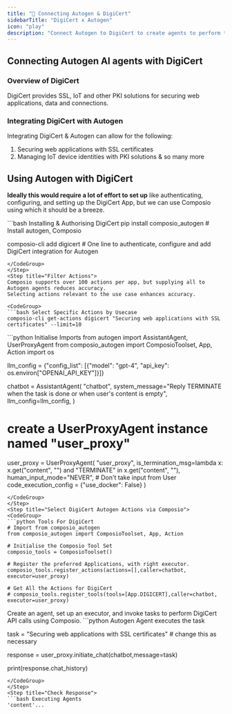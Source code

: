 ```yaml
---
title: "🚀 Connecting Autogen & DigiCert"
sidebarTitle: "DigiCert x Autogen"
icon: "play"
description: "Connect Autogen to DigiCert to create agents to perform tasks using natural language"
---
```


## Connecting Autogen AI agents with DigiCert

### Overview of DigiCert

DigiCert provides SSL, IoT and other PKI solutions for securing web applications, data and connections.

### Integrating DigiCert with Autogen

Integrating DigiCert & Autogen can allow for the following:

1. Securing web applications with SSL certificates
2. Managing IoT device identities with PKI solutions
& so many more

## Using Autogen with DigiCert

<Steps>
<Step title="Setting Up the Environment">

**Ideally this would require a lot of effort to set up** like authenticating, configuring, and setting up the DigiCert App, but we can use Composio using which it should be a breeze.

<CodeGroup>
```bash Installing & Authorising DigiCert
pip install composio_autogen # Install autogen, Composio 

composio-cli add digicert # One line to authenticate, configure and add DigiCert integration for Autogen
```
</CodeGroup>
</Step>
<Step title="Filter Actions">
Composio supports over 100 actions per app, but supplying all to Autogen agents reduces accuracy.
Selecting actions relevant to the use case enhances accuracy.

<CodeGroup>
```bash Select Specific Actions by Usecase
composio-cli get-actions digicert "Securing web applications with SSL certificates" --limit=10
```
</CodeGroup>

</Step>
<Step title="Import Base Packages">

<CodeGroup>
```python Initialise Imports
from autogen import AssistantAgent, UserProxyAgent
from composio_autogen import ComposioToolset, App, Action
import os

llm_config = {"config_list": [{"model": "gpt-4", "api_key": os.environ["OPENAI_API_KEY"]}]}

chatbot = AssistantAgent(
    "chatbot",
    system_message="Reply TERMINATE when the task is done or when user's content is empty",
    llm_config=llm_config,
)

# create a UserProxyAgent instance named "user_proxy"
user_proxy = UserProxyAgent(
    "user_proxy",
    is_termination_msg=lambda x: x.get("content", "") and "TERMINATE" in x.get("content", ""),
    human_input_mode="NEVER", # Don't take input from User
    code_execution_config = {"use_docker": False}
)
```
</CodeGroup>
</Step>
<Step title="Select DigiCert Autogen Actions via Composio">
<CodeGroup>
```python Tools For DigiCert
# Import from composio_autogen
from composio_autogen import ComposioToolset, App, Action

# Initialise the Composio Tool Set
composio_tools = ComposioToolset()

# Register the preferred Applications, with right executor. 
composio_tools.register_actions(actions=[],caller=chatbot, executor=user_proxy)

# Get All the Actions for DigiCert
# composio_tools.register_tools(tools=[App.DIGICERT],caller=chatbot, executor=user_proxy) 
```
</CodeGroup>
</Step>
<Step title="Execute the Agent">
Create an agent, set up an executor, and invoke tasks to perform DigiCert API calls using Composio. 
<CodeGroup>
```python Autogen Agent executes the task

task = "Securing web applications with SSL certificates" # change this as necessary

response = user_proxy.initiate_chat(chatbot,message=task)

print(response.chat_history)
```
</CodeGroup>
</Step>
<Step title="Check Response">
```bash Executing Agents
'content'...
```
</Step>
</Steps>
